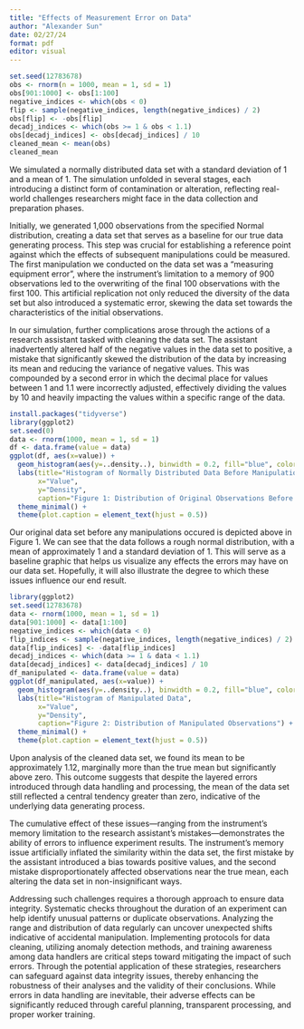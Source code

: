 ```yaml
---
title: "Effects of Measurement Error on Data"
author: "Alexander Sun"
date: 02/27/24
format: pdf
editor: visual
---
```


```r
set.seed(12783678) 
obs <- rnorm(n = 1000, mean = 1, sd = 1)
obs[901:1000] <- obs[1:100]
negative_indices <- which(obs < 0)
flip <- sample(negative_indices, length(negative_indices) / 2)
obs[flip] <- -obs[flip]
decadj_indices <- which(obs >= 1 & obs < 1.1)
obs[decadj_indices] <- obs[decadj_indices] / 10
cleaned_mean <- mean(obs)
cleaned_mean
```

We simulated a normally distributed data set with a standard deviation of 1 and a mean of 1. The simulation unfolded in several stages, each introducing a distinct form of contamination or alteration, reflecting real-world challenges researchers might face in the data collection and preparation phases.

Initially, we generated 1,000 observations from the specified Normal distribution, creating a data set that serves as a baseline for our true data generating process. This step was crucial for establishing a reference point against which the effects of subsequent manipulations could be measured. The first manipulation we conducted on the data set was a "measuring equipment error", where the instrument's limitation to a memory of 900 observations led to the overwriting of the final 100 observations with the first 100. This artificial replication not only reduced the diversity of the data set but also introduced a systematic error, skewing the data set towards the characteristics of the initial observations.

In our simulation, further complications arose through the actions of a research assistant tasked with cleaning the data set. The assistant inadvertently altered half of the negative values in the data set to positive, a mistake that significantly skewed the distribution of the data by increasing its mean and reducing the variance of negative values. This was compounded by a second error in which the decimal place for values between 1 and 1.1 were incorrectly adjusted, effectively dividing the values by 10 and heavily impacting the values within a specific range of the data.

```r
install.packages("tidyverse")
library(ggplot2)
set.seed(0)
data <- rnorm(1000, mean = 1, sd = 1)
df <- data.frame(value = data)
ggplot(df, aes(x=value)) +
  geom_histogram(aes(y=..density..), binwidth = 0.2, fill="blue", color="black", alpha=0.7) +
  labs(title="Histogram of Normally Distributed Data Before Manipulations",
       x="Value",
       y="Density",
       caption="Figure 1: Distribution of Original Observations Before Manipulations") +
  theme_minimal() +
  theme(plot.caption = element_text(hjust = 0.5)) 
```

Our original data set before any manipulations occured is depicted above in Figure 1. We can see that the data follows a rough normal distribution, with a mean of approximately 1 and a standard deviation of 1. This will serve as a baseline graphic that helps us visualize any effects the errors may have on our data set. Hopefully, it will also illustrate the degree to which these issues influence our end result.

```r
library(ggplot2)
set.seed(12783678)
data <- rnorm(1000, mean = 1, sd = 1)
data[901:1000] <- data[1:100]
negative_indices <- which(data < 0)
flip_indices <- sample(negative_indices, length(negative_indices) / 2)
data[flip_indices] <- -data[flip_indices]
decadj_indices <- which(data >= 1 & data < 1.1)
data[decadj_indices] <- data[decadj_indices] / 10
df_manipulated <- data.frame(value = data)
ggplot(df_manipulated, aes(x=value)) +
  geom_histogram(aes(y=..density..), binwidth = 0.2, fill="blue", color="black", alpha=0.7) +
  labs(title="Histogram of Manipulated Data",
       x="Value",
       y="Density",
       caption="Figure 2: Distribution of Manipulated Observations") +
  theme_minimal() +
  theme(plot.caption = element_text(hjust = 0.5))
```

Upon analysis of the cleaned data set, we found its mean to be approximately 1.12, marginally more than the true mean but significantly above zero. This outcome suggests that despite the layered errors introduced through data handling and processing, the mean of the data set still reflected a central tendency greater than zero, indicative of the underlying data generating process.

The cumulative effect of these issues—ranging from the instrument's memory limitation to the research assistant's mistakes—demonstrates the ability of errors to influence experiment results. The instrument's memory issue artificially inflated the similarity within the data set, the first mistake by the assistant introduced a bias towards positive values, and the second mistake disproportionately affected observations near the true mean, each altering the data set in non-insignificant ways.

Addressing such challenges requires a thorough approach to ensure data integrity. Systematic checks throughout the duration of an experiment can help identify unusual patterns or duplicate observations. Analyzing the range and distribution of data regularly can uncover unexpected shifts indicative of accidental manipulation. Implementing protocols for data cleaning, utilizing anomaly detection methods, and training awareness among data handlers are critical steps toward mitigating the impact of such errors. Through the potential application of these strategies, researchers can safeguard against data integrity issues, thereby enhancing the robustness of their analyses and the validity of their conclusions. While errors in data handling are inevitable, their adverse effects can be significantly reduced through careful planning, transparent processing, and proper worker training.
